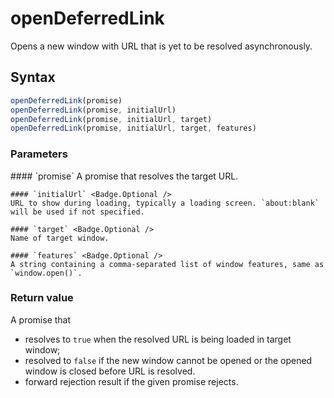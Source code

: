 <Module name="@misonou/react-app-utils" />

# openDeferredLink

Opens a new window with URL that is yet to be resolved asynchronously.

## Syntax

```javascript
openDeferredLink(promise)
openDeferredLink(promise, initialUrl)
openDeferredLink(promise, initialUrl, target)
openDeferredLink(promise, initialUrl, target, features)
```

### Parameters

<dl>
    #### `promise`
    A promise that resolves the target URL.

    #### `initialUrl` <Badge.Optional />
    URL to show during loading, typically a loading screen. `about:blank` will be used if not specified.

    #### `target` <Badge.Optional />
    Name of target window.

    #### `features` <Badge.Optional />
    A string containing a comma-separated list of window features, same as `window.open()`.
</dl>

### Return value

A promise that
- resolves to `true` when the resolved URL is being loaded in target window;
- resolved to `false` if the new window cannot be opened or the opened window is closed before URL is resolved.
- forward rejection result if the given promise rejects.
